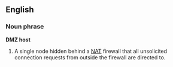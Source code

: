 ==English==

===Noun phrase===
'''DMZ host'''
# {{internet}} A single node hidden behind a [[NAT]] firewall that all unsolicited connection requests from outside the firewall are directed to.